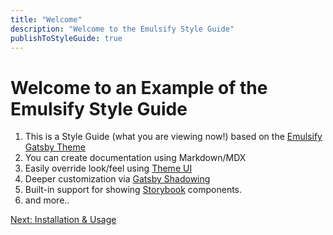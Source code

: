 ```yaml
---
title: "Welcome"
description: "Welcome to the Emulsify Style Guide"
publishToStyleGuide: true
---
```


# Welcome to an Example of the Emulsify Style Guide

1. This is a Style Guide (what you are viewing now!) based on the [Emulsify Gatsby Theme](https://www.npmjs.com/package/gatsby-theme-emulsify)
1. You can create documentation using Markdown/MDX
1. Easily override look/feel using [Theme UI](https://theme-ui.com/)
1. Deeper customization via [Gatsby Shadowing](https://www.gatsbyjs.org/docs/themes/shadowing/)
1. Built-in support for showing [Storybook](https://storybook.js.org/) components.
1. and more..

[Next: Installation & Usage](/0-getting-started/1-installation-&-usage/)
